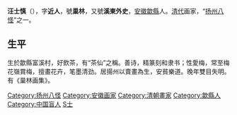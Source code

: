 '''汪士慎'''（{{bd|1686年||1759年|catIdx=W汪}}），字'''近人'''，號'''巢林'''，又號'''溪東外史'''，[[安徽|安徽]][[歙縣|歙縣]]人。[[清代|清代]]画家，“[[扬州八怪|扬州八怪]]”之一。

==生平==
生於歙縣富溪村，好飲茶，有“茶仙”之稱。善诗，精篆刻和隶书；性愛梅，常至梅花嶺賞梅，擅畫花卉，笔墨清劲。居揚州以賣畫為生，安貧樂道。晚年雙目失明。有《巢林画集》。

{{揚州八怪}}
{{DEFAULTSORT:W}}
{{Authority control}}
[[Category:扬州八怪|Category:扬州八怪]]
[[Category:安徽画家|Category:安徽画家]]
[[Category:清朝畫家|Category:清朝畫家]]
[[Category:歙縣人|Category:歙縣人]]
[[Category:中国盲人|Category:中国盲人]]
[[Category:汪姓|S士]]